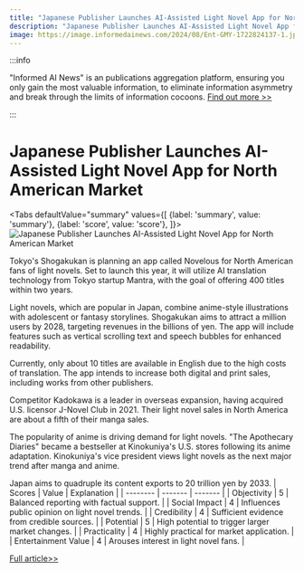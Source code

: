 ```yaml
---
title: "Japanese Publisher Launches AI-Assisted Light Novel App for North American Market"
description: "Japanese Publisher Launches AI-Assisted Light Novel App for North American Market"
image: https://image.informedainews.com/2024/08/Ent-GMY-1722824137-1.jpg
---
```



:::info

"Informed AI News" is an publications aggregation platform, ensuring you only gain the most valuable information, to eliminate information asymmetry and break through the limits of information cocoons.  [Find out more >>](/)

:::

# Japanese Publisher Launches AI-Assisted Light Novel App for North American Market


<Tabs
	defaultValue="summary"
	values={[
	{label: 'summary', value: 'summary'},
	{label: 'score', value: 'score'},
]}>
<TabItem value="summary">
<img
  src="https://image.informedainews.com/2024/08/Ent-GMY-1722824137-1.jpg"
  alt="Japanese Publisher Launches AI-Assisted Light Novel App for North American Market"
/>



Tokyo's Shogakukan is planning an app called Novelous for North American fans of light novels. Set to launch this year, it will utilize AI translation technology from Tokyo startup Mantra, with the goal of offering 400 titles within two years.

Light novels, which are popular in Japan, combine anime-style illustrations with adolescent or fantasy storylines. Shogakukan aims to attract a million users by 2028, targeting revenues in the billions of yen. The app will include features such as vertical scrolling text and speech bubbles for enhanced readability.

Currently, only about 10 titles are available in English due to the high costs of translation. The app intends to increase both digital and print sales, including works from other publishers.

Competitor Kadokawa is a leader in overseas expansion, having acquired U.S. licensor J-Novel Club in 2021. Their light novel sales in North America are about a fifth of their manga sales.

The popularity of anime is driving demand for light novels. "The Apothecary Diaries" became a bestseller at Kinokuniya's U.S. stores following its anime adaptation. Kinokuniya's vice president views light novels as the next major trend after manga and anime.

Japan aims to quadruple its content exports to 20 trillion yen by 2033.
</TabItem>
<TabItem value="score">
	| Scores     | Value   | Explanation |
	| -------- | ------- | ------- |
	| Objectivity  | 5    | Balanced reporting with factual support.    |
	| Social Impact | 4     | Influences public opinion on light novel trends.    |
	| Credibility    | 4    | Sufficient evidence from credible sources.    |
	| Potential    | 5    | High potential to trigger larger market changes.    |
	| Practicality    | 4    | Highly practical for market application.    |
	| Entertainment Value    | 4    | Arouses interest in light novel fans.    |
</TabItem>
</Tabs>

[Full article>>](https://asia.nikkei.com/Business/Media-Entertainment/Japanese-publisher-to-launch-light-novel-app-with-AI-assisted-translations)
